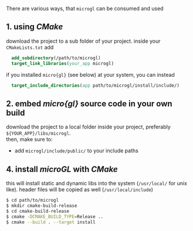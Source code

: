 There are various ways, that `microgl` can be consumed and used

## 1. using *CMake*
download the project to a sub folder of your project. inside your `CMakeLists.txt` add  
```cmake
  add_subdirectory(/path/to/microgl)
  target_link_libraries(your_app microgl)
```
if you installed `micro{gl}` (see below) at your system, you can instead
```cmake
  target_include_directories(app path/to/microgl/install/include/)
```

## 2. embed *micro{gl}* source code in your own build
download the project to a local folder inside your project, preferably `${YOUR_APP}/libs/microgl`.  
then, make sure to:  
- add `microgl/include/public/` to your include paths

## 4. install *microGL* with *CMake*
this will install static and dynamic libs into the system (`/usr/local/` for unix like).
header files will be copied as well (`/usr/local/include`)
```bash
$ cd path/to/microgl
$ mkdir cmake-build-release
$ cd cmake-build-release
$ cmake -DCMAKE_BUILD_TYPE=Release ..
$ cmake --build . --target install
```
